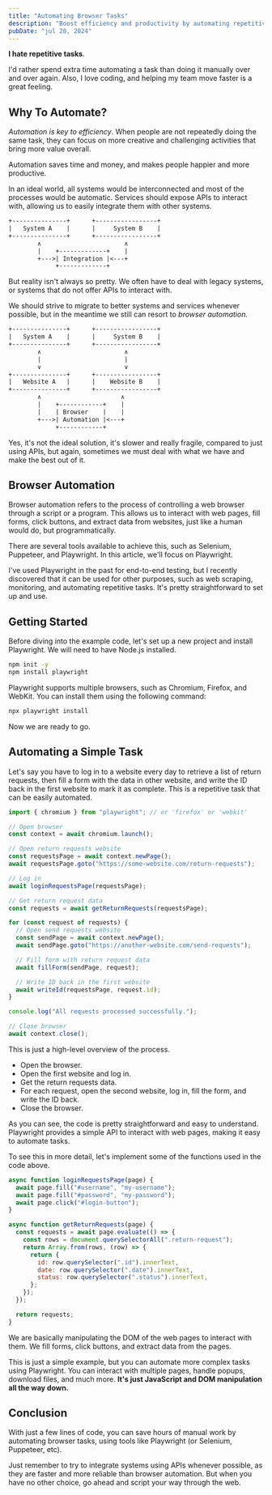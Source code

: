 ```yaml
---
title: "Automating Browser Tasks"
description: "Boost efficiency and productivity by automating repetitive tasks using Playwright."
pubDate: "jul 20, 2024"
---
```


**I hate repetitive tasks**.

I'd rather spend extra time automating a task than doing it manually over
and over again. Also, I love coding, and helping my team move faster is a great
feeling.

## Why To Automate?

_Automation is key to efficiency_. When people are not repeatedly doing the same
task, they can focus on more creative and challenging activities that bring more
value overall.

Automation saves time and money, and makes people happier and more productive.

In an ideal world, all systems would be interconnected and most of the processes
would be automatic. Services should expose APIs to interact with, allowing us to
easily integrate them with other systems.

```txt
+---------------+      +-----------------+
|   System A    |      |     System B    |
+---------------+      +-----------------+
        ∧                       ∧
        |    +-------------+    |
        +--->| Integration |<---+
             +-------------+
```

But reality isn't always so pretty. We often have to deal with legacy systems,
or systems that do not offer APIs to interact with.

We should strive to migrate to better systems and services whenever possible,
but in the meantime we still can resort to _browser automation._

```txt
+---------------+      +-----------------+
|   System A    |      |     System B    |
+---------------+      +-----------------+
        ∧                       ∧
        |                       |
        ∨                       ∨
+---------------+      +-----------------+
|   Website A   |      |    Website B    |
+---------------+      +-----------------+
        ∧                      ∧
        |    +------------+    |
        |    | Browser    |    |
        +--->| Automation |<---+
             +------------+
```

Yes, it's not the ideal solution, it's slower and really fragile, compared to just using
APIs, but again, sometimes we must deal with what we have and make the best out of it.

## Browser Automation

Browser automation refers to the process of controlling a web browser through a script
or a program. This allows us to interact with web pages, fill forms, click buttons,
and extract data from websites, just like a human would do, but programmatically.

There are several tools available to achieve this, such as Selenium, Puppeteer,
and Playwright. In this article, we'll focus on Playwright.

I've used Playwright in the past for end-to-end testing, but I recently discovered that it can be used for other purposes, such as web scraping, monitoring, and automating repetitive tasks. It's pretty straightforward to set up and use.

## Getting Started

Before diving into the example code, let's set up a new project and install
Playwright. We will need to have Node.js installed.

```bash
npm init -y
npm install playwright
```

Playwright supports multiple browsers, such as Chromium, Firefox, and WebKit. You can install them using the following command:

```bash
npx playwright install
```

Now we are ready to go.

## Automating a Simple Task

Let's say you have to log in to a website every day to retrieve a list of return
requests, then fill a form with the data in other website, and write the ID back
in the first website to mark it as complete. This is a repetitive task that can be easily automated.

```javascript
import { chromium } from "playwright"; // or 'firefox' or 'webkit'

// Open browser
const context = await chromium.launch();

// Open return requests website
const requestsPage = await context.newPage();
await requestsPage.goto("https://some-website.com/return-requests");

// Log in
await loginRequestsPage(requestsPage);

// Get return request data
const requests = await getReturnRequests(requestsPage);

for (const request of requests) {
  // Open send requests website
  const sendPage = await context.newPage();
  await sendPage.goto("https://another-website.com/send-requests");

  // Fill form with return request data
  await fillForm(sendPage, request);

  // Write ID back in the first website
  await writeId(requestsPage, request.id);
}

console.log("All requests processed successfully.");

// Close browser
await context.close();
```

This is just a high-level overview of the process.

- Open the browser.
- Open the first website and log in.
- Get the return requests data.
- For each request, open the second website, log in, fill the form, and write the ID back.
- Close the browser.

As you can see, the code is pretty straightforward and easy to understand. Playwright
provides a simple API to interact with web pages, making it easy to automate tasks.

To see this in more detail, let's implement some of the functions used in the code above.

```javascript
async function loginRequestsPage(page) {
  await page.fill("#username", "my-username");
  await page.fill("#password", "my-password");
  await page.click("#login-button");
}

async function getReturnRequests(page) {
  const requests = await page.evaluate(() => {
    const rows = document.querySelectorAll(".return-request");
    return Array.from(rows, (row) => {
      return {
        id: row.querySelector(".id").innerText,
        date: row.querySelector(".date").innerText,
        status: row.querySelector(".status").innerText,
      };
    });
  });

  return requests;
}
```

We are basically manipulating the DOM of the web pages to interact with them. We
fill forms, click buttons, and extract data from the pages.

This is just a simple example, but you can automate more complex tasks using
Playwright. You can interact with multiple pages, handle popups, download files,
and much more. **It's just JavaScript and DOM manipulation all the way down.**

## Conclusion

With just a few lines of code, you can save hours of manual work by automating browser tasks, using tools like Playwright (or Selenium, Puppeteer, etc).

Just remember to try to integrate systems using APIs whenever possible, as they are faster and more reliable than browser automation. But when you have no other choice, go ahead and script your way through the web.
